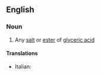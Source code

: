 ==English==

===Noun===
{{en-noun}}

# {{lb|en|organic chemistry}} Any [[salt]] or [[ester]] of [[glyceric acid]]

====Translations====
{{trans-top|glycerate}}
* Italian: {{t|it|glicerato|m}}
{{trans-mid}}
{{trans-bottom}}